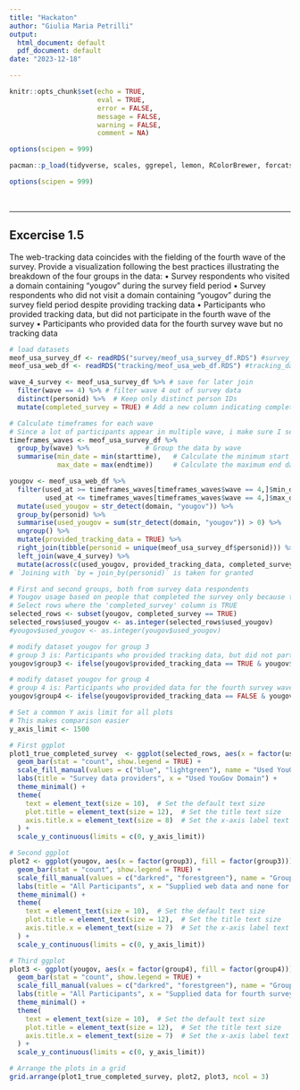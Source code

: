 ```yaml
---
title: "Hackaton"
author: "Giulia Maria Petrilli"
output:
  html_document: default
  pdf_document: default
date: "2023-12-18"

---
```


```{=html}
<style>
div.answer {background-color:#f3f0ff; border-radius: 5px; padding: 20px;}
</style>
```

```r
knitr::opts_chunk$set(echo = TRUE,
                      eval = TRUE,
                      error = FALSE,
                      message = FALSE,
                      warning = FALSE,
                      comment = NA)

options(scipen = 999)
```

```r
pacman::p_load(tidyverse, scales, ggrepel, lemon, RColorBrewer, forcats, plotly, gapminder, gridExtra, patchwork, labelled, haven, ggplot2, dplyr)

options(scipen = 999)
```

<br>

------------------------------------------------------------------------

## Excercise 1.5

The web-tracking data coincides with the fielding of the fourth wave of the survey.
Provide a visualization following the best practices illustrating the breakdown of the
four groups in the data:
• Survey respondents who visited a domain containing “yougov” during the survey
field period
• Survey respondents who did not visit a domain containing “yougov” during the
survey field period despite providing tracking data
• Participants who provided tracking data, but did not participate in the fourth wave
of the survey
• Participants who provided data for the fourth survey wave but no tracking data

```r
# load datasets
meof_usa_survey_df <- readRDS("survey/meof_usa_survey_df.RDS") #survey_data 
meof_usa_web_df <- readRDS("tracking/meof_usa_web_df.RDS") #tracking_data
```

```r
wave_4_survey <- meof_usa_survey_df %>% # save for later join
  filter(wave == 4) %>% # filter wave 4 out of survey data 
  distinct(personid) %>%  # Keep only distinct person IDs
  mutate(completed_survey = TRUE) # Add a new column indicating completed survey for wave 4

# Calculate timeframes for each wave
# Since a lot of participants appear in multiple wave, i make sure I select the correct rows based on the timeframe matching with wave 4
timeframes_waves <- meof_usa_survey_df %>%
  group_by(wave) %>%              # Group the data by wave
  summarise(min_date = min(starttime),   # Calculate the minimum start date for each wave
            max_date = max(endtime))     # Calculate the maximum end date for each wave

yougov <- meof_usa_web_df %>%
  filter(used_at >= timeframes_waves[timeframes_waves$wave == 4,]$min_date,
         used_at <= timeframes_waves[timeframes_waves$wave == 4,]$max_date) %>%
  mutate(used_yougov = str_detect(domain, "yougov")) %>%
  group_by(personid) %>%
  summarise(used_yougov = sum(str_detect(domain, "yougov")) > 0) %>%
  ungroup() %>%
  mutate(provided_tracking_data = TRUE) %>%
  right_join(tibble(personid = unique(meof_usa_survey_df$personid))) %>% # participants that did not provide tracking data 
  left_join(wave_4_survey) %>%
  mutate(across(c(used_yougov, provided_tracking_data, completed_survey), ~ replace_na(.x, FALSE)))
# `Joining with `by = join_by(personid)` is taken for granted 
```

```r
# First and second groups, both from survey data respondents 
# Yougov usage based on people that completed the survey only because the population required in the task is Survey Respondents  
# Select rows where the 'completed_survey' column is TRUE
selected_rows <- subset(yougov, completed_survey == TRUE)
selected_rows$used_yougov <- as.integer(selected_rows$used_yougov)
#yougov$used_yougov <- as.integer(yougov$used_yougov)

# modify dataset yougov for group 3 
# group 3 is: Participants who provided tracking data, but did not participate in the fourth wave of the survey (provided_tracking_data = TRUE, completed_survey = FALSE)
yougov$group3 <- ifelse(yougov$provided_tracking_data == TRUE & yougov$completed_survey == FALSE, 1, 0)

# modify dataset yougov for group 4 
# group 4 is: Participants who provided data for the fourth survey wave but no tracking data  (provided_tracking_data = FALSE, completed_survey = TRUE)
yougov$group4 <- ifelse(yougov$provided_tracking_data == FALSE & yougov$completed_survey == TRUE, 1, 0)

# Set a common Y axis limit for all plots
# This makes comparison easier 
y_axis_limit <- 1500

# First ggplot
plot1_true_completed_survey  <- ggplot(selected_rows, aes(x = factor(used_yougov), fill = factor(used_yougov))) +
  geom_bar(stat = "count", show.legend = TRUE) +
  scale_fill_manual(values = c("blue", "lightgreen"), name = "Used YouGov", labels = c("No", "Yes")) +
  labs(title = "Survey data providers", x = "Used YouGov Domain") +
  theme_minimal() +
  theme(
    text = element_text(size = 10),  # Set the default text size
    plot.title = element_text(size = 12),  # Set the title text size
    axis.title.x = element_text(size = 8)  # Set the x-axis label text size
  ) +
  scale_y_continuous(limits = c(0, y_axis_limit))

# Second ggplot
plot2 <- ggplot(yougov, aes(x = factor(group3), fill = factor(group3))) +
  geom_bar(stat = "count", show.legend = TRUE) +
  scale_fill_manual(values = c("darkred", "forestgreen"), name = "Group 3", labels = c("No", "Yes")) +
  labs(title = "All Participants", x = "Supplied web data and none for fourth survey") +
  theme_minimal() +
  theme(
    text = element_text(size = 10),  # Set the default text size
    plot.title = element_text(size = 12),  # Set the title text size
    axis.title.x = element_text(size = 7)  # Set the x-axis label text size
  ) +
  scale_y_continuous(limits = c(0, y_axis_limit))

# Third ggplot
plot3 <- ggplot(yougov, aes(x = factor(group4), fill = factor(group4))) +
  geom_bar(stat = "count", show.legend = TRUE) +
  scale_fill_manual(values = c("darkred", "forestgreen"), name = "Group 4", labels = c("No", "Yes")) +
  labs(title = "All Participants", x = "Supplied data for fourth survey and no tracking data.") +
  theme_minimal() +
  theme(
    text = element_text(size = 10),  # Set the default text size
    plot.title = element_text(size = 12),  # Set the title text size
    axis.title.x = element_text(size = 7)  # Set the x-axis label text size
  ) +
  scale_y_continuous(limits = c(0, y_axis_limit))

# Arrange the plots in a grid
grid.arrange(plot1_true_completed_survey, plot2, plot3, ncol = 3)

```


